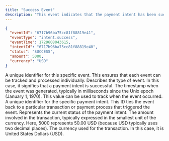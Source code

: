 ```yaml
---
title: "Success Event"
description: "This event indicates that the payment intent has been successfully processed and the payment is complete."
---
```


<ResponseExample>

```json
{
  "eventId": "6717b96ba75cc81f88819e41",
  "eventType": "intent.success",
  "eventTime": 1729608043615,
  "intentId": "6717b96ba75cc81f88819e40",
  "status": "SUCCESS",
  "amount": 5000,
  "currency": "USD"
}
```

</ResponseExample>

<ResponseField name="eventId" type="string">
  A unique identifier for this specific event. This ensures that each event can
  be tracked and processed individually.
</ResponseField> <ResponseField name="eventType" type="string">
  Describes the type of event. In this case, it signifies that a payment intent
  is successful.
</ResponseField> <ResponseField name="eventTime" type="integer">
  The timestamp when the event was generated, typically in milliseconds since
  the Unix epoch (January 1, 1970). This value can be used to track when the
  event occurred.
</ResponseField> <ResponseField name="intentId" type="string">
  A unique identifier for the specific payment intent. This ID ties the event
  back to a particular transaction or payment process that triggered the event.
</ResponseField> <ResponseField name="status" type="string">
  Represents the current status of the payment intent.
</ResponseField> <ResponseField name="amount" type="integer">
  The amount involved in the transaction, typically expressed in the smallest
  unit of the currency. Here, 5000 represents 50.00 USD (because USD typically
  uses two decimal places).
</ResponseField> <ResponseField name="currency" type="string">
  The currency used for the transaction. In this case, it is United States
  Dollars (USD).
</ResponseField>
